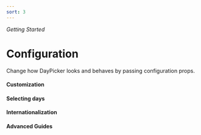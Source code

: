 ```yaml
---
sort: 3
---
```


_Getting Started_

# Configuration

Change how DayPicker looks and behaves by passing configuration props.

#### Customization

<LinkCard href="calendar-options" />
<LinkCard href="navigation" />

#### Selecting days

<LinkCard href="selection-modes" />
<LinkCard href="custom-selections" />

#### Internationalization

<LinkCard href="localization" />
<LinkCard href="labels" />
<LinkCard href="formatters" />
<LinkCard href="date-formats" />

#### Advanced Guides
